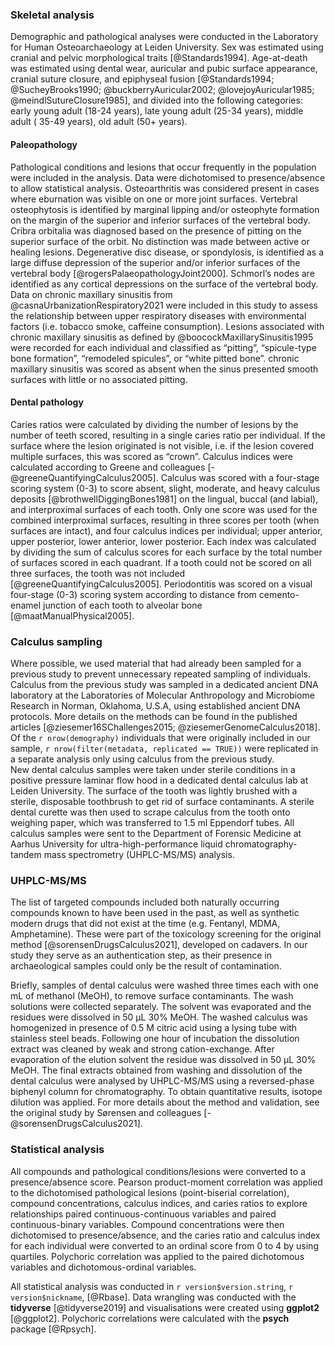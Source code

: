 ### Skeletal analysis

<!-- methods for age, sex, and stature estimation -->
Demographic and pathological analyses were conducted in the Laboratory for Human
Osteoarchaeology at Leiden University. Sex was estimated using cranial
and pelvic morphological traits [@Standards1994]. Age-at-death was estimated using
dental wear,
auricular and pubic surface appearance, cranial suture closure, and epiphyseal fusion 
[@Standards1994; @SucheyBrooks1990; @buckberryAuricular2002; @lovejoyAuricular1985; @meindlSutureClosure1985],
and divided into the following categories:
early young adult (18-24 years), late young adult (25-34 years), middle adult (
35-49 years), old adult (50+ years).

#### Paleopathology

Pathological conditions and lesions that occur frequently in the population were
included in the analysis. Data were
dichotomised to presence/absence to allow statistical analysis.
Osteoarthritis was considered present in cases where eburnation was visible
on one or more joint surfaces.
Vertebral osteophytosis is identified by marginal lipping and/or osteophyte
formation on the margin of the superior and inferior surfaces of the vertebral
body.
Cribra orbitalia was diagnosed based on the presence of pitting on the superior
surface of the orbit. No distinction was made between active or healing lesions.
Degenerative disc disease, or spondylosis, is identified as a large diffuse
depression of the
superior and/or inferior surfaces of the vertebral body [@rogersPalaeopathologyJoint2000].
Schmorl's nodes are identified as any cortical depressions on the surface of
the vertebral body.
Data on chronic maxillary sinusitis from @casnaUrbanizationRespiratory2021 were
included in this study to assess the relationship between upper respiratory
diseases with environmental factors (i.e. tobacco smoke, caffeine consumption).
Lesions associated with chronic maxillary sinusitis as defined by
@boocockMaxillarySinusitis1995 were
recorded for each individual and classified as "pitting", "spicule-type bone
formation", "remodeled spicules", or "white pitted bone".
chronic maxillary sinusitis was scored as absent
when the sinus presented smooth surfaces with little or no associated pitting.

#### Dental pathology

Caries ratios were calculated by dividing the number of lesions by the number
of teeth scored, resulting in a single caries ratio per individual. If the surface
where the lesion originated is not visible, i.e. if the lesion covered multiple
surfaces, this was scored as "crown".
Calculus indices were calculated according to Greene and colleagues [-@greeneQuantifyingCalculus2005].
Calculus was scored with a four-stage scoring system (0-3) to score absent, slight,
moderate, and heavy calculus deposits [@brothwellDiggingBones1981]
on the lingual, buccal (and labial), and interproximal surfaces of each tooth. Only
one score was used for the combined interproximal surfaces, resulting in three
scores per tooth (when surfaces are intact), and four calculus indices per individual;
upper anterior, upper posterior, lower anterior, lower posterior.
Each index was calculated by dividing
the sum of calculus scores for each surface by the total number of surfaces scored
in each quadrant. If a tooth could not be scored on all three surfaces, the tooth
was not included [@greeneQuantifyingCalculus2005].
Periodontitis was scored on a visual four-stage (0-3) scoring system according to
distance from cemento-enamel junction of each tooth to alveolar bone [@maatManualPhysical2005].

### Calculus sampling

Where possible, we used material that had already been sampled for a previous
study to prevent unnecessary repeated sampling of individuals. 
Calculus from the previous study was
sampled in a dedicated ancient DNA laboratory at the Laboratories of Molecular
Anthropology and Microbiome Research in Norman, Oklahoma, U.S.A,
using established ancient DNA protocols. More details on the methods can be found
in the published articles
[@ziesemer16SChallenges2015; @ziesemerGenomeCalculus2018]. 
Of the `r nrow(demography)` individuals that were originally included in our sample,
`r nrow(filter(metadata, replicated == TRUE))`
were replicated in a separate analysis only using calculus from the previous study.  
New dental calculus samples were taken under sterile conditions in a positive
pressure laminar flow hood in a dedicated dental calculus lab at Leiden University.
The surface of the tooth was lightly brushed with a sterile, disposable toothbrush
to get rid of surface contaminants. A sterile dental curette was then used to
scrape calculus from the tooth onto weighing paper, which was transferred to 1.5 ml
Eppendorf tubes.
All calculus samples were sent to the Department of Forensic Medicine at Aarhus University
for ultra-high-performance liquid chromatography-tandem mass spectrometry (UHPLC-MS/MS)
analysis.

### UHPLC-MS/MS

The list of targeted compounds included both naturally occurring compounds known
to have been used in the past, as well as synthetic modern drugs that did not exist
at the time (e.g. Fentanyl, MDMA, Amphetamine). These were part of the toxicology
screening for the original method [@sorensenDrugsCalculus2021],
developed on cadavers. In our study they serve as an authentication step, as their
presence in archaeological samples could only be the result of contamination.

Briefly, samples of dental calculus were washed three times each with one mL of
methanol (MeOH), to remove surface contaminants. The wash solutions were collected
separately. The solvent was
evaporated and the residues were dissolved in 50 µL 30% MeOH.
The washed calculus was homogenized in presence of 0.5 M citric acid using a lysing
tube with stainless steel beads. Following one hour of incubation the dissolution
extract was cleaned by weak and strong cation-exchange. After evaporation of the
elution solvent the residue was dissolved in 50 µL 30% MeOH.
The final extracts obtained from washing and dissolution of the dental calculus were
analysed by UHPLC-MS/MS using a reversed-phase biphenyl column for chromatography.
To obtain quantitative results, isotope dilution was applied.
For more details about the method and validation, see the original study by
Sørensen and colleagues [-@sorensenDrugsCalculus2021].

### Statistical analysis

All compounds and pathological conditions/lesions were converted to a presence/absence
score. Pearson product-moment correlation was applied to the
dichotomised pathological lesions (point-biserial correlation),
compound concentrations, calculus indices, and caries ratios to explore relationships
paired continuous-continuous variables and paired continuous-binary variables.
Compound concentrations were then dichotomised to presence/absence, and
the caries ratio and calculus index for each individual were converted to an
ordinal score from 0 to 4 by using quartiles. Polychoric correlation was applied
to the paired dichotomous variables and dichotomous-ordinal variables.
<!--Median periodontal scores were calculated for each individual. -->

All statistical analysis was conducted in `r version$version.string`,
`r version$nickname`, [@Rbase]. Data wrangling was conducted with the **tidyverse**
[@tidyverse2019] and visualisations were created using **ggplot2** [@ggplot2].
Polychoric correlations were calculated with the **psych** package [@Rpsych].


